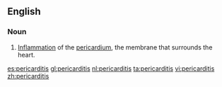 ==English==

===Noun===
{{en-noun|pericarditises}}
{{wikipedia}}

# {{pathology}} [[inflammation|Inflammation]] of the [[pericardium]], the membrane that surrounds the heart.

[[es:pericarditis]]
[[gl:pericarditis]]
[[nl:pericarditis]]
[[ta:pericarditis]]
[[vi:pericarditis]]
[[zh:pericarditis]]
